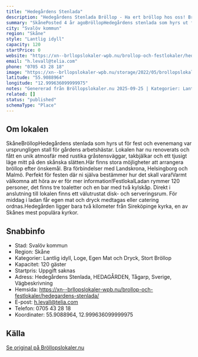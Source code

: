 ```yaml
---
title: "Hedegårdens Stenlada"
description: "Hedegårdens Stenlada Bröllop - Ha ert bröllop hos oss! Bröllopslokal skåne. Skicka gärna en förfrågan så hjälper vi Er!"
summary: "SkånePosted 4 år agoBröllopHedegårdens stenlada som hyrs ut för fest och evenemang var ursprungligen stall för gårdens arbetshästar. Lokalen har nu renoverats och fått en unik atmosfär med rustika…"
city: "Svalöv kommun"
region: "Skåne"
style: "Lantlig idyll"
capacity: 120
startPrice: 0
website: "https://xn--brllopslokaler-wpb.nu/brollop-och-festlokaler/hedegardens-stenlada/"
email: "h.levall@telia.com"
phone: "0705 43 28 18"
image: "https://xn--brllopslokaler-wpb.nu/storage/2022/05/brollopslokal-festlokal-brollop-festvaning-skane-hedegardens-stenlada21.webp"
latitude: "55.9088964"
longitude: "12.999636099999975"
notes: "Genererad från Bröllopslokaler.nu 2025-09-25 | Kategorier: Lantlig idyll, Loge, Egen Mat och Dryck, Stort Bröllop"
related: []
status: "published"
schemaType: "Place"
---
```


## Om lokalen

SkåneBröllopHedegårdens stenlada som hyrs ut för fest och evenemang var ursprungligen stall för gårdens arbetshästar. Lokalen har nu renoverats och fått en unik atmosfär med rustika gråstensväggar, takbjälkar och ett tjusigt läge mitt på den skånska slätten.Här finns stora möjligheter att arrangera bröllop efter önskemål. Bra förbindelser med Landskrona, Helsingborg och Malmö. Perfekt för festen där ni själva bestämmer hur det skall vara!Varmt välkomna att höra av er för mer information!FestlokalLadan rymmer 120 personer, det finns tre toaletter och en bar med två kylskåp. Direkt i anslutning till lokalen finns ett välutrustat disk- och serveringsrum. För middag i ladan får egen mat och dryck medtagas eller catering ordnas.Hedegården ligger bara två kilometer från Sireköpinge kyrka, en av Skånes mest populära kyrkor.

## Snabbinfo

- Stad: Svalöv kommun
- Region: Skåne
- Kategorier: Lantlig idyll, Loge, Egen Mat och Dryck, Stort Bröllop
- Kapacitet: 120 gäster
- Startpris: Uppgift saknas
- Adress: Hedegårdens Stenlada, HEDAGÅRDEN, Tågarp, Sverige, Vägbeskrivning
- Hemsida: https://xn--brllopslokaler-wpb.nu/brollop-och-festlokaler/hedegardens-stenlada/
- E-post: h.levall@telia.com
- Telefon: 0705 43 28 18
- Koordinater: 55.9088964, 12.999636099999975

## Källa

[Se original på Bröllopslokaler.nu](https://xn--brllopslokaler-wpb.nu/brollop-och-festlokaler/hedegardens-stenlada/)
